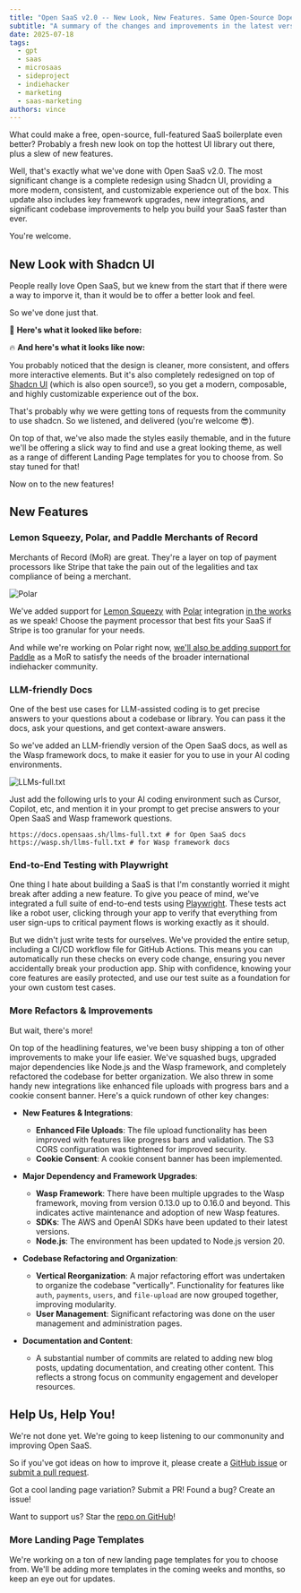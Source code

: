```yaml
---
title: "Open SaaS v2.0 -- New Look, New Features. Same Open-Source Dopeness."
subtitle: "A summary of the changes and improvements in the latest version of Open SaaS."
date: 2025-07-18
tags:
  - gpt
  - saas
  - microsaas
  - sideproject
  - indiehacker
  - marketing
  - saas-marketing
authors: vince
---
```


What could make a free, open-source, full-featured SaaS boilerplate even better? Probably a fresh new look on top the hottest UI library out there, plus a slew of new features. 

Well, that's exactly what we've done with Open SaaS v2.0. The most significant change is a complete redesign using Shadcn UI, providing a more modern, consistent, and customizable experience out of the box. This update also includes key framework upgrades, new integrations, and significant codebase improvements to help you build your SaaS faster than ever.

You're welcome.

## New Look with Shadcn UI

People really love Open SaaS, but we knew from the start that if there were a way to imporve it, than it would be to offer a better look and feel.

So we've done just that. 

🧐 <b>Here's what it looked like before:</b>

<VideoPlayer src={openSaasV1} lgWidth='500px' />

🔥 <b>And here's what it looks like now:</b>

<VideoPlayer src={openSaasV2} lgWidth='500px' />

You probably noticed that the design is cleaner, more consistent, and offers more interactive elements. But it's also completely redesigned on top of [Shadcn UI](https://ui.shadcn.com/) (which is also open source!), so you get a modern, composable, and highly customizable experience out of the box.

That's probably why we were getting tons of requests from the community to use shadcn. So we listened, and delivered (you're welcome 😎).

On top of that, we've also made the styles easily themable, and in the future we'll be offering a slick way to find and use a great looking theme, as well as a range of different Landing Page templates for you to choose from. So stay tuned for that!

<StarOpenSaaSCTA />

Now on to the new features!

## New Features
### Lemon Squeezy, Polar, and Paddle Merchants of Record

Merchants of Record (MoR) are great. They're a layer on top of payment processors like Stripe that take the pain out of the legalities and tax compliance of being a merchant.

<Image src={polar} alt="Polar" />

We've added support for [Lemon Squeezy](https://www.lemonsqueezy.com/) with [Polar](https://www.polar.sh/) integration [in the works](https://github.com/wasp-lang/open-saas/issues/441#issuecomment-3057897604) as we speak! Choose the payment processor that best fits your SaaS if Stripe is too granular for your needs.

And while we're working on Polar right now, [we'll also be adding support for Paddle](https://github.com/wasp-lang/open-saas/issues/445) as a MoR to satisfy the needs of the broader international indiehacker community.

### LLM-friendly Docs

One of the best use cases for LLM-assisted coding is to get precise answers to your questions about a codebase or library. You can pass it the docs, ask your questions, and get context-aware answers.

So we've added an LLM-friendly version of the Open SaaS docs, as well as the Wasp framework docs, to make it easier for you to use in your AI coding environments.

<Image src={llmsFull} alt="LLMs-full.txt" />

Just add the following urls to your AI coding environment such as Cursor, Copilot, etc, and mention it in your prompt to get precise answers to your Open SaaS and Wasp framework questions.

```
https://docs.opensaas.sh/llms-full.txt # for Open SaaS docs
https://wasp.sh/llms-full.txt # for Wasp framework docs
```

### End-to-End Testing with Playwright

One thing I hate about building a SaaS is that I'm constantly worried it might break after adding a new feature. To give you peace of mind, we've integrated a full suite of end-to-end tests using [Playwright](https://playwright.dev/). These tests act like a robot user, clicking through your app to verify that everything from user sign-ups to critical payment flows is working exactly as it should.

But we didn't just write tests for ourselves. We've provided the entire setup, including a CI/CD workflow file for GitHub Actions. This means you can automatically run these checks on every code change, ensuring you never accidentally break your production app. Ship with confidence, knowing your core features are easily protected, and use our test suite as a foundation for your own custom test cases.

### More Refactors & Improvements

But wait, there's more! 

On top of the headlining features, we've been busy shipping a ton of other improvements to make your life easier. We've squashed bugs, upgraded major dependencies like Node.js and the Wasp framework, and completely refactored the codebase for better organization. We also threw in some handy new integrations like enhanced file uploads with progress bars and a cookie consent banner. Here's a quick rundown of other key changes:

*   **New Features & Integrations**:
    *   **Enhanced File Uploads**: The file upload functionality has been improved with features like progress bars and validation. The S3 CORS configuration was tightened for improved security.
    *   **Cookie Consent**: A cookie consent banner has been implemented.

*   **Major Dependency and Framework Upgrades**:
    *   **Wasp Framework**: There have been multiple upgrades to the Wasp framework, moving from version 0.13.0 up to 0.16.0 and beyond. This indicates active maintenance and adoption of new Wasp features.
    *   **SDKs**: The AWS and OpenAI SDKs have been updated to their latest versions.
    *   **Node.js**: The environment has been updated to Node.js version 20.

*   **Codebase Refactoring and Organization**:
    *   **Vertical Reorganization**: A major refactoring effort was undertaken to organize the codebase "vertically". Functionality for features like `auth`, `payments`, `users`, and `file-upload` are now grouped together, improving modularity.
    *   **User Management**: Significant refactoring was done on the user management and administration pages.

*   **Documentation and Content**:
    *   A substantial number of commits are related to adding new blog posts, updating documentation, and creating other content. This reflects a strong focus on community engagement and developer resources.


## Help Us, Help You!

We're not done yet. We're going to keep listening to our commonunity and improving Open SaaS.

So if you've got ideas on how to improve it, please create a [GitHub issue](https://github.com/wasp-lang/open-saas/issues) or [submit a pull request](https://github.com/wasp-lang/open-saas/pulls).

Got a cool landing page variation? Submit a PR!
Found a bug? Create an issue!

Want to support us? Star the [repo on GitHub](https://github.com/wasp-lang/open-saas)!

<StarOpenSaaSCTA />

### More Landing Page Templates

We're working on a ton of new landing page templates for you to choose from. We'll be adding more templates in the coming weeks and months, so keep an eye out for updates.
